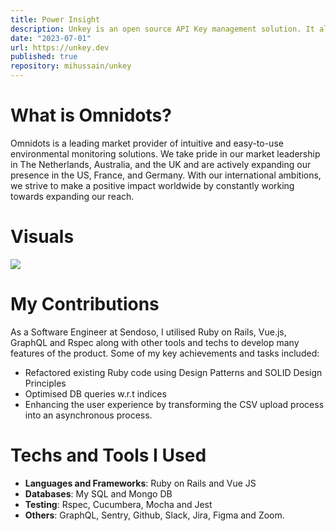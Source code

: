 ```yaml
---
title: Power Insight
description: Unkey is an open source API Key management solution. It allows you to create, manage and validate API Keys for your users. It’s built with security and speed in mind.
date: "2023-07-01"
url: https://unkey.dev
published: true
repository: mihussain/unkey
---
```


# What is Omnidots?
Omnidots is a leading market provider of intuitive and easy-to-use environmental monitoring solutions. We take pride in our market leadership in The Netherlands, Australia, and the UK and are actively expanding our presence in the US, France, and Germany. With our international ambitions, we strive to make a positive impact worldwide by constantly working towards expanding our reach.
# Visuals
[![](../og.png)](https://omnidots.com)
# My Contributions
As a Software Engineer at Sendoso, I utilised Ruby on Rails, Vue.js, GraphQL and Rspec along with other tools and techs to develop many features of the product.
Some of my key achievements and tasks included:

- Refactored existing Ruby code using Design Patterns and SOLID Design Principles
- Optimised DB queries w.r.t indices
- Enhancing the user experience by transforming the CSV upload process into an asynchronous process.

# Techs and Tools I Used
- **Languages and Frameworks**: Ruby on Rails and Vue JS
- **Databases**: My SQL and Mongo DB
- **Testing**: Rspec, Cucumbera, Mocha and Jest
- **Others**: GraphQL, Sentry, Github, Slack, Jira, Figma and Zoom.